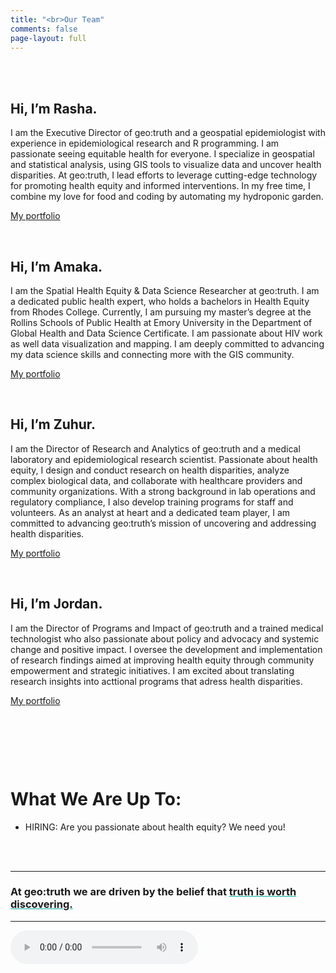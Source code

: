 ```yaml
---
title: "<br>Our Team"
comments: false
page-layout: full
---
```


\
\

<h2>Hi, I'm [Rasha]{.gradient_text}.</h2>


I am the Executive Director of geo:truth and a geospatial epidemiologist with experience in epidemiological research and R programming. I am passionate seeing equitable health for everyone. I specialize in geospatial and statistical analysis, using GIS tools to visualize data and uncover health disparities. At geo:truth, I lead efforts to leverage cutting-edge technology for promoting health equity and informed interventions. In my free time, I combine my love for food and coding by automating my hydroponic garden.


[My portfolio](/portfolio/rasha/index.html)

\
<h2>Hi, I'm [Amaka]{.gradient_text}.</h2>


I am the Spatial Health Equity & Data Science Researcher at geo:truth. I am a dedicated public health expert, who holds a bachelors in Health Equity from Rhodes College. Currently, I am pursuing my master’s degree at the Rollins Schools of Public Health at Emory University in the Department of Global Health and Data Science Certificate. I am passionate about HIV work as well data visualization and mapping. I am deeply committed to advancing my data science skills and connecting more  with the GIS community.


[My portfolio](/portfolio/amaka/index.html)

\
<h2>Hi, I'm [Zuhur]{.gradient_text}.</h2>

I am the Director of Research and Analytics of geo:truth and a medical laboratory and epidemiological research scientist. Passionate about health equity, I design and conduct research on health disparities, analyze complex biological data, and collaborate with healthcare providers and community organizations. With a strong background in lab operations and regulatory compliance, I also develop training programs for staff and volunteers. As an analyst at heart and a dedicated team player, I am committed to advancing geo:truth's mission of uncovering and addressing health disparities.



[My portfolio]( )

\



<h2>Hi, I'm [Jordan]{.gradient_text}.</h2>

</span> I am the Director of Programs and Impact of geo:truth and a trained medical technologist who also passionate about policy and advocacy and systemic change and positive impact. I oversee the development and implementation of research findings aimed at improving health equity through community empowerment and strategic initiatives. I am excited about translating research insights into acttional programs that adress health disparities. 


[My portfolio]( )
\

\

<!-- # Support Us -->
<!-- ```{=html} -->
<!-- <script  -->
<!--             type="text/javascript"  -->
<!--             src="https://cdnjs.buymeacoffee.com/1.0.0/button.prod.min.js"  -->
<!--             data-name="bmc-button"  -->
<!--             data-slug="geotruth"  -->
<!--             data-color="#DDDDDD"  -->
<!--             data-emoji=""   -->
<!--             data-font="Poppins"  -->
<!--             data-text="Support Us with a Cup of Coffee"  -->
<!--             data-outline-color="#000000"  -->
<!--             data-font-color="#000000"  -->
<!--             data-coffee-color="#00A9A3"> -->
<!--         </script> -->
<!-- ``` -->
\

\

# What We Are Up To:

-   HIRING: Are you passionate about health equity? We need you!

\
\

------------------------------------------------------------------------

```{=html}
<h3>At geo:truth we are driven by the belief that <span style='text-decoration: underline;text-decoration-color: #00A9A3;'>truth is worth discovering.</span></h3>
```

------------------------------------------------------------------------

<audio controls autoplay loop>

<source src="/audio/videosudden.mp4" type="audio/mpeg">

Your browser does not support the audio tag.</audio>
